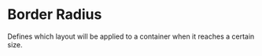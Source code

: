 # Border Radius

Defines which layout will be applied to a container when it reaches a certain size.
